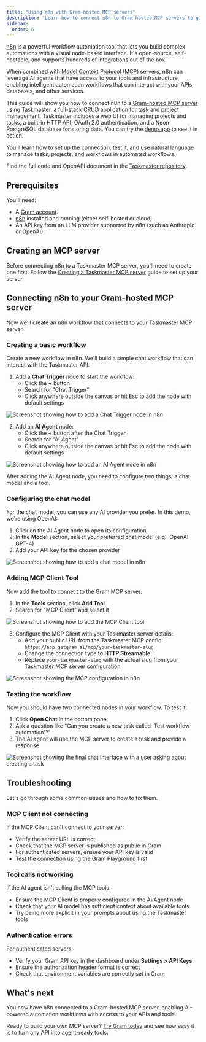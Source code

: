 ```yaml
---
title: "Using n8n with Gram-hosted MCP servers"
description: "Learn how to connect n8n to Gram-hosted MCP servers to give your automation workflows access to your APIs and tools."
sidebar:
  order: 6
---
```


[n8n](https://n8n.io/) is a powerful workflow automation tool that lets you build complex automations with a visual node-based interface. It's open-source, self-hostable, and supports hundreds of integrations out of the box.

When combined with [Model Context Protocol (MCP)](https://modelcontextprotocol.io/) servers, n8n can leverage AI agents that have access to your tools and infrastructure, enabling intelligent automation workflows that can interact with your APIs, databases, and other services.

This guide will show you how to connect n8n to a [Gram-hosted MCP server](/blog/the-easiest-way-to-host-mcp-servers) using Taskmaster, a full-stack CRUD application for task and project management. Taskmaster includes a web UI for managing projects and tasks, a built-in HTTP API, OAuth 2.0 authentication, and a Neon PostgreSQL database for storing data. You can try the [demo app](https://taskmaster-speakeasyapi.vercel.app/) to see it in action.

You'll learn how to set up the connection, test it, and use natural language to manage tasks, projects, and workflows in automated workflows.

Find the full code and OpenAPI document in the [Taskmaster repository](https://github.com/speakeasy-api/taskmaster).

## Prerequisites

You'll need:

- A [Gram account](https://getgram.ai).
- [n8n](https://n8n.io/) installed and running (either self-hosted or cloud).
- An API key from an LLM provider supported by n8n (such as Anthropic or OpenAI).

## Creating an MCP server

Before connecting n8n to a Taskmaster MCP server, you'll need to create one first. Follow the [Creating a Taskmaster MCP server](/build-mcp/creating-taskmaster-mcp-server) guide to set up your server.

## Connecting n8n to your Gram-hosted MCP server

Now we'll create an n8n workflow that connects to your Taskmaster MCP server.

### Creating a basic workflow

Create a new workflow in n8n. We'll build a simple chat workflow that can interact with the Taskmaster API.

1. Add a **Chat Trigger** node to start the workflow:
   * Click the **+** button
   * Search for "Chat Trigger"
   * Click anywhere outside the canvas or hit Esc to add the node with default settings

![Screenshot showing how to add a Chat Trigger node in n8n](/img/guides/n8n/n8n-add-chat-trigger.png)

2. Add an **AI Agent** node:
   * Click the **+** button after the Chat Trigger
   * Search for "AI Agent" 
   * Click anywhere outside the canvas or hit Esc to add the node with default settings

![Screenshot showing how to add an AI Agent node in n8n](/img/guides/n8n/n8n-add-ai-node.png)

After adding the AI Agent node, you need to configure two things: a chat model and a tool.

### Configuring the chat model

For the chat model, you can use any AI provider you prefer. In this demo, we're using OpenAI:

1. Click on the AI Agent node to open its configuration
2. In the **Model** section, select your preferred chat model (e.g., OpenAI GPT-4)
3. Add your API key for the chosen provider

![Screenshot showing how to add a chat model in n8n](/img/guides/n8n/n8n-adding-chat-model.png)

### Adding MCP Client Tool

Now add the tool to connect to the Gram MCP server:

1. In the **Tools** section, click **Add Tool**
2. Search for "MCP Client" and select it

![Screenshot showing how to add the MCP Client tool](/img/guides/n8n/n8n-add-mcp-client.png)

3. Configure the MCP Client with your Taskmaster server details:
   * Add your public URL from the Taskmaster MCP config: `https://app.getgram.ai/mcp/your-taskmaster-slug`
   * Change the connection type to **HTTP Streamable**
   * Replace `your-taskmaster-slug` with the actual slug from your Taskmaster MCP server configuration

![Screenshot showing the MCP configuration in n8n](/img/guides/n8n/n8n-configure-mcp.png)

### Testing the workflow

Now you should have two connected nodes in your workflow. To test it:

1. Click **Open Chat** in the bottom panel
2. Ask a question like "Can you create a new task called 'Test workflow automation'?"
3. The AI agent will use the MCP server to create a task and provide a response

![Screenshot showing the final chat interface with a user asking about creating a task](/img/guides/n8n/n8n-final-output.png)

## Troubleshooting

Let's go through some common issues and how to fix them.

### MCP Client not connecting

If the MCP Client can't connect to your server:

- Verify the server URL is correct
- Check that the MCP server is published as public in Gram
- For authenticated servers, ensure your API key is valid
- Test the connection using the Gram Playground first

### Tool calls not working

If the AI agent isn't calling the MCP tools:

- Ensure the MCP Client is properly configured in the AI Agent node
- Check that your AI model has sufficient context about available tools
- Try being more explicit in your prompts about using the Taskmaster tools

### Authentication errors

For authenticated servers:

- Verify your Gram API key in the dashboard under **Settings > API Keys**
- Ensure the authorization header format is correct
- Check that environment variables are correctly set in Gram

## What's next

You now have n8n connected to a Gram-hosted MCP server, enabling AI-powered automation workflows with access to your APIs and tools.

Ready to build your own MCP server? [Try Gram today](https://getgram.ai) and see how easy it is to turn any API into agent-ready tools.


